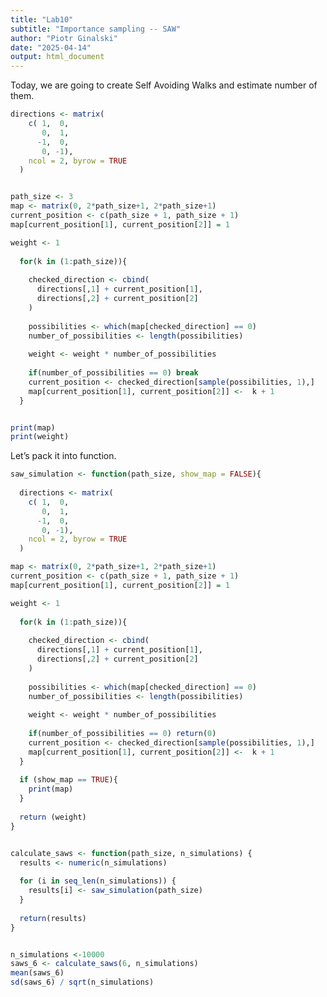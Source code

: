 ```yaml
---
title: "Lab10"
subtitle: "Importance sampling -- SAW"
author: "Piotr Ginalski"
date: "2025-04-14"
output: html_document
---
```


Today, we are going to create Self Avoiding Walks and estimate number of them. 

```r

directions <- matrix(
    c( 1,  0,
       0,  1,
      -1,  0,
       0, -1),
    ncol = 2, byrow = TRUE
  )


path_size <- 3
map <- matrix(0, 2*path_size+1, 2*path_size+1)
current_position <- c(path_size + 1, path_size + 1)
map[current_position[1], current_position[2]] = 1

weight <- 1
  
  for(k in (1:path_size)){
    
    checked_direction <- cbind(
      directions[,1] + current_position[1],
      directions[,2] + current_position[2]
    )
    
    possibilities <- which(map[checked_direction] == 0)
    number_of_possibilities <- length(possibilities)
    
    weight <- weight * number_of_possibilities
    
    if(number_of_possibilities == 0) break
    current_position <- checked_direction[sample(possibilities, 1),]
    map[current_position[1], current_position[2]] <-  k + 1
  }


print(map)
print(weight)
```
Let's pack it into function. 

```r

saw_simulation <- function(path_size, show_map = FALSE){
  
  directions <- matrix(
    c( 1,  0,
       0,  1,
      -1,  0,
       0, -1),
    ncol = 2, byrow = TRUE
  )

map <- matrix(0, 2*path_size+1, 2*path_size+1)
current_position <- c(path_size + 1, path_size + 1)
map[current_position[1], current_position[2]] = 1

weight <- 1
  
  for(k in (1:path_size)){
    
    checked_direction <- cbind(
      directions[,1] + current_position[1],
      directions[,2] + current_position[2]
    )
    
    possibilities <- which(map[checked_direction] == 0)
    number_of_possibilities <- length(possibilities)
    
    weight <- weight * number_of_possibilities
    
    if(number_of_possibilities == 0) return(0)
    current_position <- checked_direction[sample(possibilities, 1),]
    map[current_position[1], current_position[2]] <-  k + 1
  }
  
  if (show_map == TRUE){
    print(map)
  }
  
  return (weight)
}


calculate_saws <- function(path_size, n_simulations) {
  results <- numeric(n_simulations)
  
  for (i in seq_len(n_simulations)) {
    results[i] <- saw_simulation(path_size)  
  }
  
  return(results)         
}


n_simulations <-10000
saws_6 <- calculate_saws(6, n_simulations)
mean(saws_6)
sd(saws_6) / sqrt(n_simulations)
```
